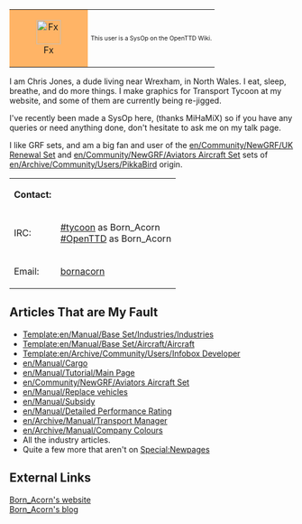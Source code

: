 {| cellspacing="0" align="right" style="width: 238px; color: #000000; background: #ffe496;"
| style="width: 45px; height: 45px; background: #ffb466; text-align: center;" |[[File:en/Manual/OpenttdLogo.png|43px|Fx]]
| style="font-size: 8pt; padding: 4pt; line-height: 1.25em;" | This user is a SysOp on the OpenTTD Wiki.
|}
I am Chris Jones, a dude living near Wrexham, in North Wales. I eat, sleep, breathe, and do more things. I make graphics for Transport Tycoon at my website, and some of them are currently being re-jigged.

I've recently been made a SysOp here, (thanks MiHaMiX) so if you have any queries or need anything done, don't hesitate to ask me on my talk page.

I like GRF sets, and am a big fan and user of the [[en/Community/NewGRF/UK Renewal Set]] and [[en/Community/NewGRF/Aviators Aircraft Set]] sets of [[en/Archive/Community/Users/PikkaBird]] origin.


{|
|'''Contact:'''
|
|-
|IRC:
|[irc://irc.quakenet.org/tycoon #tycoon] as Born_Acorn <br> [irc://irc.freenode.org/OpenTTD #OpenTTD] as Born_Acorn
|-
|Email:
|[mailto:bornacorn@bornacorn.com bornacorn]
|}
==Articles That are My Fault==
*[[Template:en/Manual/Base Set/Industries/Industries]]
*[[Template:en/Manual/Base Set/Aircraft/Aircraft]]
*[[Template:en/Archive/Community/Users/Infobox Developer]]
*[[en/Manual/Cargo]]
*[[en/Manual/Tutorial/Main Page]]
*[[en/Community/NewGRF/Aviators Aircraft Set]]
*[[en/Manual/Replace vehicles]]
*[[en/Manual/Subsidy]]
*[[en/Manual/Detailed Performance Rating]]
*[[en/Archive/Manual/Transport Manager]]
*[[en/Archive/Manual/Company Colours]]
* All the industry articles.
* Quite a few more that aren't on [[Special:Newpages]]

==External Links==
[http://www.tt-terminal.co.uk Born_Acorn's website]<br>
[http://blog.bornacorn.com Born_Acorn's blog]